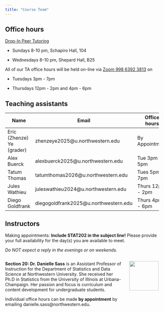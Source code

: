 ---
title: "Course Team"
---

## Office hours

[Drop-In Peer Tutoring](https://www.northwestern.edu/academic-support-learning/course-support/drop-in-peer-tutoring.html)

-   Sundays 8-10 pm, Schapiro Hall, 104

-   Wednesdays 8-10 pm, Shepard Hall, B25

All of our TA office hours will be held on-line via [Zoom 998 6392 3813](https://northwestern.zoom.us/j/99863923813) on

-   Tuesdays 3pm - 7pm

-   Thursdays 12pm - 2pm and 4pm - 6pm

## Teaching assistants

| Name                      | Email                                  | Office hours     |
|---------------------------|----------------------------------------|------------------|
| Eric (Zhenze) Ye (grader) | zhenzeye2025\@u.northwestern.edu       | By Appointment   |
| Alex Buerck               | alexbuerck2025\@u.northwestern.edu     | Tue 3pm - 5pm    |
| Tatum Thomas              | tatumthomas2026\@u.northwestern.edu    | Tues 5pm - 7pm   |
| Jules Wathieu             | juleswathieu2024\@u.northwestern.edu   | Thurs 12pm - 2pm |
| Diego Goldfrank           | diegogoldfrank2025\@u.northwestern.edu | Thurs 4pm - 6pm  |

## Instructors

Making appointments: **Include STAT202 in the subject line!** Please provide your full availability for the day(s) you are available to meet.

*Do NOT expect a reply in the evenings or on weekends.*

::: columns
::: {.column width="80%"}
**Section 20: Dr. Danielle Sass** is an Assistant Professor of Instruction for the Department of Statistics and Data Science at Northwestern University. She received her Ph.D in Statistics from the University of Illinois at Urbana-Champaign. Her passion and focus is curriculum and content development for undergraduate students.

Individual office hours can be made **by appointment** by emailing danielle.sass\@northwestern.edu.
:::

::: {.column width="20%"}
![](images/ta/profile_sass.jpg){height="1in"}
:::
:::

<!-- ::: columns -->

<!-- ::: {.column width="80%"} -->

<!-- **Section 21: Dr. Arend Kuyper** is an Associate Professor of Instruction for the Department of Statistics and Data Science at Northwestern University. Individual office hours can be made **by appointment** by emailing a-kuyper\@northwestern.edu -->

<!-- ::: -->

<!-- ::: {.column width="20%"} -->

<!-- ![](images/ta/profile_kuyper.jpg){height="1in"} -->

<!-- ::: -->

<!-- ::: -->
